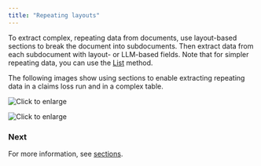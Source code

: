 ```yaml
---
title: "Repeating layouts"
---
```


To extract complex, repeating data from documents, use layout-based sections to break the document into subdocuments. Then extract data from each subdocument with layout- or LLM-based fields. Note that for simpler repeating data, you can use the [List](/senseml-reference/llm-based-methods/list) method.

The following images show using sections to enable extracting repeating data in a claims loss run and in a complex table.

![Click to enlarge](/images/sections_highlight_1.png)

![Click to enlarge](/images/sections_highlight_2.png)

### Next

For more information, see [sections](/senseml-reference/sections/index).